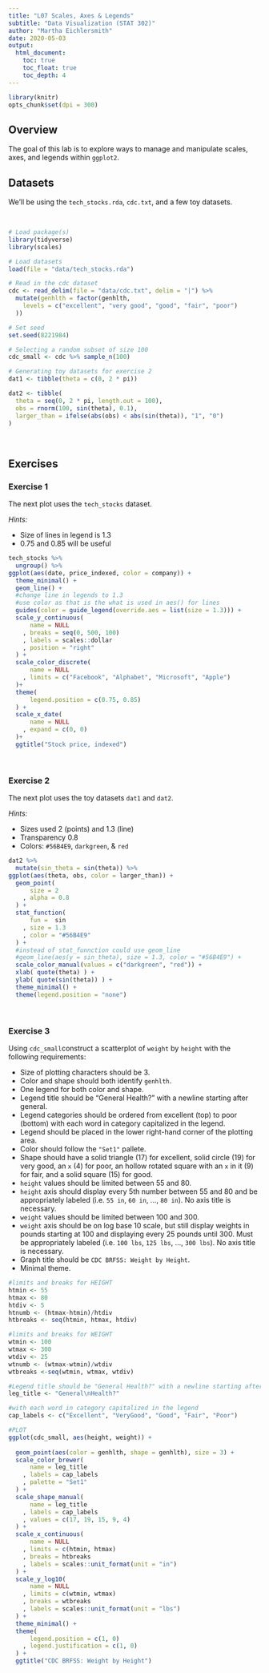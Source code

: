 ```yaml
---
title: "L07 Scales, Axes & Legends"
subtitle: "Data Visualization (STAT 302)"
author: "Martha Eichlersmith"
date: 2020-05-03
output:
  html_document:
    toc: true
    toc_float: true
    toc_depth: 4
---
```



```r
library(knitr)
opts_chunk$set(dpi = 300)
```

## Overview

The goal of this lab is to explore ways to manage and manipulate scales, axes, and legends within `ggplot2`. 

## Datasets

We'll be using the `tech_stocks.rda`, `cdc.txt`, and a few toy datasets.

<br>

```r
# Load package(s)
library(tidyverse) 
library(scales)

# Load datasets 
load(file = "data/tech_stocks.rda")

# Read in the cdc dataset
cdc <- read_delim(file = "data/cdc.txt", delim = "|") %>%
  mutate(genhlth = factor(genhlth,
    levels = c("excellent", "very good", "good", "fair", "poor")
  ))

# Set seed
set.seed(8221984)

# Selecting a random subset of size 100
cdc_small <- cdc %>% sample_n(100)

# Generating toy datasets for exercise 2
dat1 <- tibble(theta = c(0, 2 * pi))

dat2 <- tibble(
  theta = seq(0, 2 * pi, length.out = 100),
  obs = rnorm(100, sin(theta), 0.1),
  larger_than = ifelse(abs(obs) < abs(sin(theta)), "1", "0")
)
```

<br>

## Exercises


### Exercise 1

The next plot uses the `tech_stocks` dataset.  

*Hints:*

- Size of lines in legend is 1.3
- 0.75 and 0.85 will be useful


```r
tech_stocks %>%
  ungroup() %>%
ggplot(aes(date, price_indexed, color = company)) +
  theme_minimal() +
  geom_line() +
  #change line in legends to 1.3
  #use color as that is the what is used in aes() for lines 
  guides(color = guide_legend(override.aes = list(size = 1.3))) +
  scale_y_continuous(
      name = NULL
    , breaks = seq(0, 500, 100)
    , labels = scales::dollar
    , position = "right"
  ) +
  scale_color_discrete(
      name = NULL
    , limits = c("Facebook", "Alphabet", "Microsoft", "Apple")
  )+
  theme(
      legend.position = c(0.75, 0.85)
  ) +
  scale_x_date(
      name = NULL
    , expand = c(0, 0)
  )+
  ggtitle("Stock price, indexed")
```




<br>

### Exercise 2

The next plot uses the toy datasets `dat1` and `dat2`.  

*Hints:*

- Sizes used 2 (points) and 1.3 (line)
- Transparency 0.8
- Colors: `#56B4E9`, `darkgreen`, & `red`


```r
dat2 %>%
  mutate(sin_theta = sin(theta)) %>%
ggplot(aes(theta, obs, color = larger_than)) +
  geom_point(
      size = 2
    , alpha = 0.8
  ) +
  stat_function(
      fun =  sin
    , size = 1.3
    , color = "#56B4E9"
  ) +
  #instead of stat_funnction could use geom_line 
  #geom_line(aes(y = sin_theta), size = 1.3, color = "#56B4E9") +
  scale_color_manual(values = c("darkgreen", "red")) +
  xlab( quote(theta) ) +
  ylab( quote(sin(theta)) ) +
  theme_minimal() +
  theme(legend.position = "none")
```


<br>

### Exercise 3

Using `cdc_small`construct a scatterplot of `weight` by `height` with the following requirements: 

- Size of plotting characters should be 3.
- Color and shape should both identify `genhlth`.
- One legend for both color and shape.
- Legend title should be "General Health?" with a newline starting after general.
- Legend categories should be ordered from excellent (top) to poor (bottom) with each word in category capitalized in the legend.
- Legend should be placed in the lower right-hand corner of the plotting area. 
- Color should follow the `"Set1"` pallete.
- Shape should have a solid triangle (17) for excellent, solid circle (19) for very good, an `x` (4) for poor, an hollow rotated square with an `x` in it (9) for fair, and a solid square (15) for good.
- `height` values should be limited between 55 and 80.
- `height` axis should display every 5th number between 55 and 80 and be appropriately labeled (i.e. `55 in`, `60 in`, ..., `80 in`). No axis title is necessary.
- `weight` values should be limited between 100 and 300. 
- `weight` axis should be on log base 10 scale, but still display weights in pounds starting at 100 and displaying every 25 pounds until 300. Must be appropriately labeled (i.e. `100 lbs`, `125 lbs`, ..., `300 lbs`). No axis title is necessary.
- Graph title should be `CDC BRFSS: Weight by Height`.
- Minimal theme.


```r
#limits and breaks for HEIGHT
htmin <- 55
htmax <- 80
htdiv <- 5
htnumb <- (htmax-htmin)/htdiv
htbreaks <- seq(htmin, htmax, htdiv)

#limits and breaks for WEIGHT
wtmin <- 100
wtmax <- 300
wtdiv <- 25
wtnumb <- (wtmax-wtmin)/wtdiv
wtbreaks <-seq(wtmin, wtmax, wtdiv)

#Legend title should be "General Health?" with a newline starting after general
leg_title <- "General\nHealth?"

#with each word in category capitalized in the legend
cap_labels <- c("Excellent", "VeryGood", "Good", "Fair", "Poor")

#PLOT 
ggplot(cdc_small, aes(height, weight)) +
  
  geom_point(aes(color = genhlth, shape = genhlth), size = 3) +
  scale_color_brewer(
      name = leg_title
    , labels = cap_labels
    , palette = "Set1"
  ) +
  scale_shape_manual(
      name = leg_title
    , labels = cap_labels
    , values = c(17, 19, 15, 9, 4) 
  ) +
  scale_x_continuous(
      name = NULL
    , limits = c(htmin, htmax)
    , breaks = htbreaks
    , labels = scales::unit_format(unit = "in")
  ) +
  scale_y_log10(
      name = NULL
    , limits = c(wtmin, wtmax)
    , breaks = wtbreaks 
    , labels = scales::unit_format(unit = "lbs")
  ) +
  theme_minimal() +
  theme(
      legend.position = c(1, 0)
    , legend.justification = c(1, 0)
  ) +
  ggtitle("CDC BRFSS: Weight by Height")

```






























